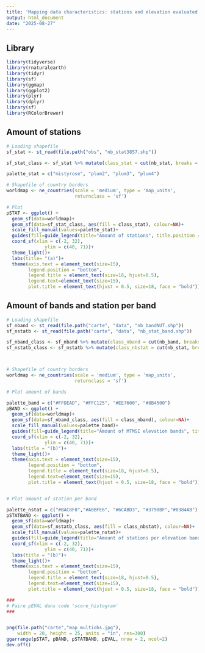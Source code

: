 ```yaml
---
title: 'Mapping data characteristics: stations and elevation evaluated'
output: html_document
date: "2025-08-27"
---
```


## Library

```r

library(tidyverse)
library(rnaturalearth)
library(tidyr)
library(sf)
library(ggmap)
library(ggplot2)
library(plyr)
library(dplyr)
library(sf)
library(RColorBrewer)

```

## Amount of stations

```r

# Loading shapefile
sf_stat <- st_read(file.path("obs", "nb_stat3857.shp"))

sf_stat_class <- sf_stat %>% mutate(class_stat = cut(nb_stat, breaks = c(0,10,50,100,150), labels=c("1-10","10-50","50-100","100-150")))

palette_stat = c("mistyrose", "plum2", "plum3", "plum4")

# Shapefile of country borders
worldmap <- ne_countries(scale = 'medium', type = 'map_units',
                         returnclass = 'sf')

# Plot
pSTAT <- ggplot() +
  geom_sf(data=worldmap)+
  geom_sf(data=sf_stat_class, aes(fill = class_stat), colour=NA)+
  scale_fill_manual(values=palette_stat)+ 
  guides(fill=guide_legend(title="Amount of stations", title.position = "top")) +
  coord_sf(xlim = c(-2, 32), 
              ylim = c(40, 71))+ 
  theme_light()+
  labs(title= "(a)")+
  theme(axis.text = element_text(size=15), 
        legend.position = "bottom", 
        legend.title = element_text(size=18, hjust=0.5),
        legend.text=element_text(size=15),
        plot.title = element_text(hjust = 0.5, size=18, face = "bold"))

```

## Amount of bands and station per band

```r

# Loading shapefile
sf_nband <- st_read(file.path("carte", "data", "nb_bandNUT.shp"))
sf_nstatb <- st_read(file.path("carte", "data", "nb_stat_band.shp"))

sf_nband_class <- sf_nband %>% mutate(class_nband = cut(nb_band, breaks = c(0,1,10,20,25), labels=c("1","2-10","10-20","20-25")))
sf_nstatb_class <- sf_nstatb %>% mutate(class_nbstat = cut(nb_stat, breaks = c(0,5,10,20,30,65), labels=c("1-5","5-10","10-20","20-30","30-65")))



# Shapefile of country borders
worldmap <- ne_countries(scale = 'medium', type = 'map_units',
                         returnclass = 'sf')

# Plot amount of bands

palette_band = c("#FFDEAD", "#FFC125", "#EE7600", "#8B4500")
pBAND <- ggplot() +
  geom_sf(data=worldmap)+
  geom_sf(data=sf_nband_class, aes(fill = class_nband), colour=NA)+
  scale_fill_manual(values=palette_band)+ 
  guides(fill=guide_legend(title="Amount of MTMSI elevation bands", title.position = "top")) +
  coord_sf(xlim = c(-2, 32), 
              ylim = c(40, 71))+ 
  labs(title = "(b)")+
  theme_light()+
  theme(axis.text = element_text(size=15), 
        legend.position = "bottom", 
        legend.title = element_text(size=18, hjust=0.5),
        legend.text=element_text(size=15),
        plot.title = element_text(hjust = 0.5, size=18, face = "bold"))


# Plot amount of station per band

palette_nstat = c("#BAC8F0","#A0BFE6", "#6CABD3", "#3798BF","#0384AB")
pSTATBAND <- ggplot() +
  geom_sf(data=worldmap)+
  geom_sf(data=sf_nstatb_class, aes(fill = class_nbstat), colour=NA)+
  scale_fill_manual(values=palette_nstat)+ 
  guides(fill=guide_legend(title="Amount of stations per elevation band", title.position = "top")) +
  coord_sf(xlim = c(-2, 32), 
              ylim = c(40, 71))+ 
  labs(title = "(b)")+
  theme_light()+
  theme(axis.text = element_text(size=15), 
        legend.position = "bottom", 
        legend.title = element_text(size=18, hjust=0.5),
        legend.text=element_text(size=15),
        plot.title = element_text(hjust = 0.5, size=18, face = "bold"))

###
# Faire pEVAL dans code 'score_histogram'
###


png(file.path("carte","map_multiobs.jpg"), 
    width = 20, height = 25, units = "in", res=300)
ggarrange(pSTAT, pBAND, pSTATBAND, pEVAL, nrow = 2, ncol=2)
dev.off()


```